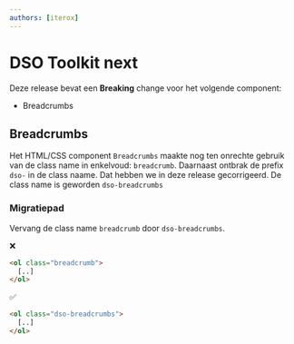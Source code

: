 ```yaml
---
authors: [iterox]
---
```


# DSO Toolkit next

Deze release bevat een **Breaking** change voor het volgende component:

- Breadcrumbs

<!-- truncate -->

## Breadcrumbs

Het HTML/CSS component `Breadcrumbs` maakte nog ten onrechte gebruik van de class name in enkelvoud: `breadcrumb`.
Daarnaast ontbrak de prefix `dso-` in de class naame. Dat hebben we in deze release gecorrigeerd. De class name is
geworden `dso-breadcrumbs`

### Migratiepad

Vervang de class name `breadcrumb` door `dso-breadcrumbs`.

❌

```html
<ol class="breadcrumb">
  [..]
</ol>
```

✅

```html
<ol class="dso-breadcrumbs">
  [..]
</ol>
```
